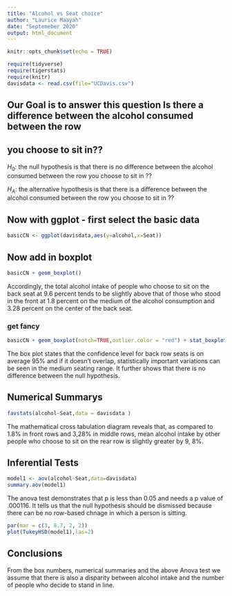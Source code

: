 ```yaml
---
title: "Alcohol vs Seat choice"
author: "Laurice Maayah"
date: "Septemeber 2020"
output: html_document
---
```


```r
knitr::opts_chunk$set(echo = TRUE)
```

```r
require(tidyverse)
require(tigerstats)
require(knitr)
davisdata <- read.csv(file="UCDavis.csv")
```
## Our Goal is to answer this question Is there a difference between the alcohol consumed between the row
## you choose to sit in??
  
  
$H_0$: the null hypothesis is that there is no difference between the alcohol consumed between the row you choose to sit in ??
  
$H_A$: the alternative hypothesis is that there is a difference between the alcohol consumed between the row you choose to sit in ??
  
## Now with ggplot - first select the basic data


```r
basicCN <- ggplot(davisdata,aes(y=alcohol,x=Seat))
```
## Now add in boxplot

```r
basicCN + geom_boxplot()
```
    
Accordingly, the total alcohol intake of people who choose to sit on the back seat at 9.6 percent tends to be slightly above that of those who stood in the front at 1.8 percent on the medium of the alcohol consumption and 3.28 percent on the center of the back seat.
  
### get fancy  

```r
basicCN + geom_boxplot(notch=TRUE,outlier.color = "red") + stat_boxplot(geom ='errorbar') + labs(title="Fancy notch boxplot \n with 2 lines")
```
  
The box plot states that the confidence level for back row seats is on average 95% and if it doesn't overlap, statistically important variations can be seen in the medium seating range. It further shows that there is no difference between the null hypothesis.
    
## Numerical Summarys 
  
```r
favstats(alcohol~Seat,data = davisdata )
```
      
The mathematical cross tabulation diagram reveals that, as compared to 1.8% in front rows and 3,28% in middle rows, mean alcohol intake by other people who choose to sit on the rear row is slightly greater by 9, 8%.
  
## Inferential Tests

```r
model1 <- aov(alcohol~Seat,data=davisdata)
summary.aov(model1)
```
    
The anova test demonstrates that p is less than 0.05 and needs a p value of .000116. It tells us that the null hypothesis should be dismissed because there can be no row-based chnage in which a person is sitting.
  
  
```r
par(mar = c(3, 8.7, 2, 2))
plot(TukeyHSD(model1),las=2)
```
  
## Conclusions
  
From the box numbers, numerical summaries and the above Anova test we assume that there is also a disparity between alcohol intake and the number of people who decide to stand in line.
  
